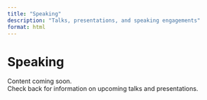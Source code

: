 ```yaml
---
title: "Speaking"
description: "Talks, presentations, and speaking engagements"
format: html
---
```


# Speaking

Content coming soon.  
Check back for information on upcoming talks and presentations.